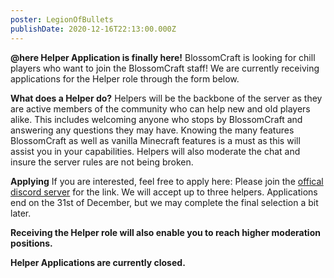 ```yaml
---
poster: LegionOfBullets
publishDate: 2020-12-16T22:13:00.000Z
---
```

**<span className="mention">@here</span> Helper Application is finally here!**
BlossomCraft is looking for chill players who want to join the BlossomCraft staff! We are currently receiving applications for the Helper role through the form below.

**What does a Helper do?**
Helpers will be the backbone of the server as they are active members of the community who can help new and old players alike. This includes welcoming anyone who stops by BlossomCraft and answering any questions they may have. Knowing the many features BlossomCraft as well as vanilla Minecraft features is a must as this will assist you in your capabilities. Helpers will also moderate the chat and insure the server rules are not being broken.

**Applying**
If you are interested, feel free to apply here: <span className="bg-black text-white"> Please join the [offical discord server](https://discord.gg/blossomcraft) for the link</span>. We will accept up to three helpers. Applications end on the 31st of December, but we may complete the final selection a bit later.

**Receiving the Helper role will also enable you to reach higher moderation positions.**

**Helper Applications are currently closed.**